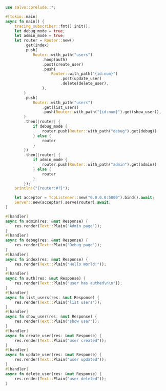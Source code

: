 
```rust  title="routing/src/main.rs"
use salvo::prelude::*;

#[tokio::main]
async fn main() {
    tracing_subscriber::fmt().init();
    let debug_mode = true;
    let admin_mode = true;
    let router = Router::new()
        .get(index)
        .push(
            Router::with_path("users")
                .hoop(auth)
                .post(create_user)
                .push(
                    Router::with_path("{id:num}")
                        .post(update_user)
                        .delete(delete_user),
                ),
        )
        .push(
            Router::with_path("users")
                .get(list_users)
                .push(Router::with_path("{id:num}").get(show_user)),
        )
        .then(|router| {
            if debug_mode {
                router.push(Router::with_path("debug").get(debug))
            } else {
                router
            }
        })
        .then(|router| {
            if admin_mode {
                router.push(Router::with_path("admin").get(admin))
            } else {
                router
            }
        });
    println!("{router:#?}");

    let acceptor = TcpListener::new("0.0.0.0:5800").bind().await;
    Server::new(acceptor).serve(router).await;
}

#[handler]
async fn admin(res: &mut Response) {
    res.render(Text::Plain("Admin page"));
}
#[handler]
async fn debug(res: &mut Response) {
    res.render(Text::Plain("Debug page"));
}
#[handler]
async fn index(res: &mut Response) {
    res.render(Text::Plain("Hello World!"));
}
#[handler]
async fn auth(res: &mut Response) {
    res.render(Text::Plain("user has authed\n\n"));
}
#[handler]
async fn list_users(res: &mut Response) {
    res.render(Text::Plain("list users"));
}
#[handler]
async fn show_user(res: &mut Response) {
    res.render(Text::Plain("show user"));
}
#[handler]
async fn create_user(res: &mut Response) {
    res.render(Text::Plain("user created"));
}
#[handler]
async fn update_user(res: &mut Response) {
    res.render(Text::Plain("user updated"));
}
#[handler]
async fn delete_user(res: &mut Response) {
    res.render(Text::Plain("user deleted"));
}

```